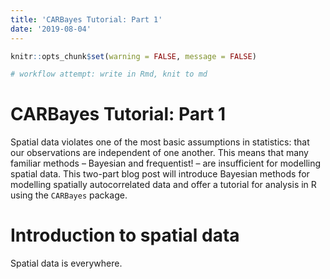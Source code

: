 ```yaml
---
title: 'CARBayes Tutorial: Part 1'
date: '2019-08-04'
---
```


```r
knitr::opts_chunk$set(warning = FALSE, message = FALSE)

# workflow attempt: write in Rmd, knit to md
```

# CARBayes Tutorial: Part 1


Spatial data violates one of the most basic assumptions in statistics: that our observations are independent of one another. This means that many familiar methods -- Bayesian and frequentist! -- are insufficient for modelling spatial data. This two-part blog post will introduce Bayesian methods for modelling spatially autocorrelated data and offer a tutorial for analysis in R using the `CARBayes` package. 

# Introduction to spatial data

Spatial data is everywhere. 
<!-- Spatial data is everywhere. It can describe geography, demographics, epidemiology, and more. In fact, a lot of data we don’t always think of as spatial, such as voting records, can also be understood as describing variation across space. Unfortunately, spatial data breaks one of the fundamental assumptions of statistics--that individual observations are independent from one another.  -->

<!-- We know that spatial data isn’t independent intuitively: the price of housing or risk of contracting a disease in one county, for example, is likely related to the county next door. This understanding of spatial data allows us to borrow strength from neighbors in our analysis. If we’re missing data for a county, we can make some inference about the data we’re missing based on the counties around it.  -->
<!-- To appropriately model spatial data, we need to take this *spatial autocorrelation* into account. Spatial autocorrelation is generally represented as a value between -1 and 1, where 1 represents clustering and -1 represents dispersion.  -->

<!-- ![](/portfolio/CARBayes-tutorial_files/spat_cor.png) -->


<!-- In this tutorial, we’ll use the hierarchical nature of spatial data to our advantage. Hierarchical data is data with some underlying structure. Common examples of hierarchical data are longitudinal data, were we have multiple observations on multiple subjects over time, or in our case, spatial data, where data inherits the spatial structure of geography.  -->



<!-- # Bayesian Methods -->

<!-- The methods we’ll use in this tutorial are drawn from Bayesian Statistics, which allow us to incorporate prior understanding of our data into our models. The idea of Bayesian methods is to reach a balance between our prior understandings and incoming information in the form of data. For more on Bayes, check out [this article!](https://www.analyticsvidhya.com/blog/2016/06/bayesian-statistics-beginners-simple-english/) [@nss_2019] -->

<!-- ![](/portfolio/CARBayes-tutorial_files/bayes_diagram.jpg) -->



<!-- Bayesian methods are particularly suited to modelling hierarchical data because we can account for the hierarchy using our priors. For example, a simple hierarchical model might say that the percent of a county who voted for Trump in the 2016 election is centered around a different mean value for each state (top layer of the model) and the mean value for each state is based on some other parameters, such as median income (priors).  -->

<!-- # Conditional autoregressive models -->

<!-- In this tutorial, we’ll fit conditional autoregressive (CAR) models. These are Bayesian models used to describe data in non-overlapping areal units, such as counties or states. CAR models are often used to model things like disease rates or ecological phenomena, but they can also be used to model housing prices, for example.  -->
<!-- 	If $Y_i$ is the response for area $i$ and $x_i$ is a set of covariates or characteristics in the $i$th area, the formal model statement is as follows: -->


<!-- $$E(Y_i |  Y_j, j\not= i) = x_i^T\beta + \sum^n_{j=1}c_{ij}(Y_j - x^T_j\beta) \\ -->
<!-- \\Var(Y_i |  Y_j, j\not= i) = \tau^2_i = \tau^2/w_{i.}$$ -->


<!-- where $w_{i.} = \sum^n_{j=1}w_{ij}$, $c_{ij}$ is nonzero only if $Y_j \in N_i$, and $N_i$ is the neighborhood of $Y_i$. $c_{ij}$ is typically $\lambda w_{ij}/w{i}$.  -->

<!-- In this tutorial, we’ll fit one of the most simple (and flexible) CAR models. This model is a Gaussian Markov random field (GMRF) model proposed by Besag (we’ll refer to it as the Besag model). If you’re familiar with time series models, the most basic GMRF is the AR(1) process. In simple terms, a Gaussian random field is a random function over space with Gaussian probability distributions. A Gaussian *Markov* random field means that we are only interested in locations one “step” away from our current location -- in this context of spatial data, this means that we’re interested in neighbors which directly share a boundary.  -->

<!-- The Besag model generally looks like a random effects model [@riebler2016intuitive]:  -->

<!-- $$log(\hat Y)=\mu+z_i^T\beta + b_i \\ -->
<!-- \mu = \text{global mean} \\ -->
<!-- z_i\beta_i = \text{vector of covariates & corresponding coefficient} \\ -->
<!-- b_i = \text{spatial random effect}$$ -->

<!-- When we define a prior distribution the default is often as follows:  -->

<!-- $$\mu \sim N(0, \frac{1}{100^2}) \\ -->
<!-- \beta \sim N(0, \frac{1}{100^2}) \\ -->
<!-- b_i \sim \text{some spatial dependency model}$$ -->

<!-- The Besag model considers $b_i$ to be normally distributed with the mean being a function of the neighboring values, the set $\delta i$ and the variance proportional to the number of neighbors, $n_{\delta i}$. In notation, it looks like this: -->

<!-- $$b_i|b_{-i}, \tau_b \sim N(\frac{1}{n_{\delta i}}\sum_{j \in \delta i}b_j, \frac{1}{n_{\delta i} \tau_b}) \\ -->
<!-- \tau_b = \text{precision parameter}\\ -->
<!-- b_{-i} = (b_1, ... b_{i-1}, b_{i+1},...,b_n)^T$$ -->

<!-- There are several natural progressions from the Besag model. For more accurate parameter estimates in the case of overdispersion (excessive variance) or unstructured errors (errors with no spatial autocorrelation), we can use the Besag-York-Mollíe model. Further, to account for spatial autocorrelation and overdispersion with two separate parameters, we can use the Leroux model. More information on each of these models can be found [here](https://arxiv.org/pdf/1601.01180.pdf?fbclid=IwAR3dKo4uDNweY-otyPAMKnBa99RLt7sPMtEi-Kd2UIx8gkcpas6OuZ84jqs).  -->






<!-- # Data and packages -->

<!-- We'll fit these models using the `CARbayes` package in R [@carbayes]. This package allows us to fit several univariate and multivariate CAR models and make inference in a Bayesian context using Markov chain Monte Carlo (MCMC) simulations. The package supports response variable from Gaussian, multinomial, Poison (or count), and zero-inflated Poisson distributions. Spatial autocorrelation is modeled using random effects in most cases, and each function in the package corresponds to a different prior or model type. Reacall we'll be using Besag priors, which assume a constant degree of spatial autocorrelation among the observations. The random effects are distributed normally around the mean of the neighbors and the variance is proportional to the size of the neighborhood. There is a lot of potential complexity built into the `CARbayes` package but for this tutorial, we’ll focus on simple application and interpretation! -->


<!-- You'll need the packages below to run this tutorial on your own.  -->

<!-- ```{r} -->
<!-- #install.packages("CARbayes") -->
<!-- #install.packages("sf") -->
<!-- #install.packages("tidycensus") -->
<!-- #install.packages("janitor") -->
<!-- #install.packages("tidyverse") -->
<!-- #install.packages("spData") -->
<!-- #install.packages("spdep") -->
<!-- library(spData) -->
<!-- library(CARBayes) -->
<!-- library(sf) -->
<!-- library(tidycensus) -->
<!-- library(janitor) -->
<!-- library(tidyverse) -->
<!-- library(spdep) -->
<!-- ``` -->

<!-- We will use a [shapefile of Columbus, OH neighborhoods](https://rdrr.io/cran/spData/man/columbus.html) from the `spData` package [@spdata]. In total there are 49 neighborhoods and 22 variables and the data is from 1980.  -->


<!-- ```{r results='hide'} -->
<!-- columbus <- columbus_sf <- st_read(system.file("shapes/columbus.shp", package="spData")[1]) -->
<!-- ``` -->

<!-- It includes a variety of characteristics about the homes and people in each neighborhood.  -->

<!-- | Variable | Description                                                       | -->
<!-- |----------|-------------------------------------------------------------------| -->
<!-- | NEIG     | neighborhood id value (1-49)                                      | -->
<!-- | HOVAL    | median housing value (in $1,000)                                         | -->
<!-- | INC      | household income (in $1,000)                                      | -->
<!-- | CRIME    | number of residential burglaries and vehicle thefts per thousand households | -->
<!-- | OPEN     | open space in neighborhood (mi^2)                                        | -->
<!-- | PLUMB    | percentage housing units without plumbing                         | -->
<!-- | DISCBD   | distance to the central business district (miles)                         | -->


<!-- We will model the relationship between crime `CRIME` and home value `HOVAL`. In order to see whether or not spatial models are a necessary complexity, we will do some exploratory data analysis. If we do not see clear spatial patterns, we can use Generalized Linear Models and do not need to account for the spatial autocorrelation.  -->

<!-- The first step in our exploration is to plot maps of our variables of interest. -->

<!-- ```{r} -->
<!-- map_theme <- theme_minimal() + theme(text = element_text(color = "#60717a"), panel.grid = element_line("transparent"), axis.text = element_blank())  -->
<!-- map_colors <- scale_fill_gradientn(colors = c("#FFBD71", "#FCA464", "#F87D7B", "#D04A73"), na.value = "#e1e5e8") -->

<!-- ggplot(columbus) + -->
<!--   geom_sf(aes(fill = HOVAL)) + -->
<!--   map_theme + -->
<!--   map_colors + -->
<!--   labs(title = "Median home values in Columbus, OH neighborhoods, 1980", fill = "Home value in 1,000s") -->

<!-- ggplot(columbus) + -->
<!--   geom_sf(aes(fill = CRIME)) + -->
<!--   map_theme + -->
<!--   map_colors + -->
<!--   labs(title = "Residential crime in Columbus, OH neighborhoods, 1980", fill = "Residential burglaries and vehicle \nthefts per thousand households") -->
<!-- ``` -->

<!-- In these maps we can see two different important characteristics. First, it looks like there is spatial clustering for each of the variables individually. We will quantify this with Moran's I. Second, we see an inverse relationship between these two variables. In context, this means that high home values and low residential crime rates are often found in the same neighborhood.  -->

<!-- Before fitting a model, we will test the degree of spatial correlation with Moran's I. A priori we can see that the pattern is likely clustering rather than dispersion, so we'll conduct a one-tailed hypothesis test to see if the clustering is greater than random.  -->



<!-- $$H_O: \text{no spatial clustering} \\ -->
<!-- H_A: \text{spatial clustering}$$ -->


<!-- ```{r} -->
<!-- col_sp <- as(columbus, "Spatial") -->
<!-- col_nb <- poly2nb(col_sp) # queen neighborhood -->
<!-- col_listw <- nb2listw(col_nb, style = "B") # listw version of the neighborhood -->
<!-- W <- nb2mat(col_nb, style = "B") # binary structure -->

<!-- moran.mc(col_sp$HOVAL, listw = col_listw, nsim = 999, alternative = "greater") # moran's I test HOVAL -->
<!-- ``` -->

<!-- For home value, our test statistic is 0.22134 (moderate positive correlation) and based on our Monte Carlo simulations of possible random patterns we have a p-value of 0.008. We reject the null hypothesis because there is substantial evidence of spatial clustering. Now we will repeat this process for crime. If both of these show evidence of clustering then we know we should use spatial models. -->

<!-- ```{r} -->
<!-- moran.mc(col_sp$CRIME, listw = col_listw, nsim = 999, alternative = "greater") # moran's I test CRIME -->
<!-- ``` -->

<!-- For crime, our test statistic is 0.51546 (strong clustering) and based on our Monte Carlo simulations we have a p-value of 0.001. We reject the null hypothesis because there is substantial evidence of spatial relationships. -->

<!-- ## Spatial models -->

<!-- In order to better quantify the relationship between these two variables accounting for their spatial structure we will use the models proposed by Besag and implemented in CARbayes. In order to run these models, we will use the weights matrix `W` defined above and model `HOVAL` by `CRIME` from the `columbus` data. In this model we assume a fixed spatial dependence parameter $\rho = 1$ which simplifies the Leroux model to a Besag model (both can be fit using the same function). -->
<!-- ```{r include = FALSE} -->

<!-- model.hoval <- CARBayes::S.CARleroux(HOVAL ~ CRIME, data = columbus, W = W, family = "gaussian", burnin = 20000, n.sample = 100000, thin = 10) -->

<!-- ``` -->



<!-- ```{r eval = FALSE} -->
<!-- model.hoval <- CARBayes::S.CARleroux(HOVAL ~ CRIME, data = columbus, W = W, family = "gaussian", burnin = 20000, n.sample = 100000, thin = 10, rho = 1) -->

<!-- ``` -->

<!-- ```{r} -->
<!-- model.hoval -->
<!-- ``` -->


<!-- In a Bayesian analysis we are simulating values from the posterior distribution of our parameters. If the middle 95% of distribution (the credible interval) does not cross zero then we can say it is a significant predictor. In this case we are looking at the `CRIME` parameter and we can see that the credible interval is below 0, meaning there is a significant negative or inverse relationship between crime and home value. The median value of the posterior distribution for `CRIME` is -0.715, meaning that for every crime recorded in that neighborhood the home value (in thousands) decreases by 0.715. Contextually, this makes sense. If we wanted to compare this model to others, we would use the DIC value, which is 97.4. We would select the model with the lower DIC, but this method is only applicable when the posterior distribution is approximately multivariate normal. -->

<!-- We can extract all of the simulated $\beta_\text{crime}$ coefficients and plot them to see the distribution. -->

<!-- ```{r} -->
<!-- cbus_sim <- data_frame(beta_crime = as.vector(model.hoval$samples$beta[,2])) -->

<!-- ggplot(cbus_sim, aes(x = beta_crime)) + -->
<!--   geom_density(fill = "#FFBD71", color ="#FFBD71") +  -->
<!--   geom_vline(xintercept = -0.8936, color = "#F87D7B", size = 1.5) + -->
<!--   geom_vline(xintercept = -0.3690, color = "#F87D7B", size = 1.5) +  -->
<!--   annotate("text", x = -0.65, y = 3.5, label = "Credible interval", color = "#F87D7B") +  -->
<!--   theme_minimal() + -->
<!--   theme(text = element_text(color = "#60717a")) + -->
<!--   labs(title = "Posterior distribution of the crime coefficient", x = "Beta", y = "Density") -->
<!-- ``` -->

<!-- This is a good visual representation of the credible interval; we can see that our coefficient will almost never be 0! -->

<!-- ## Evaluating the spatial pattern of residuals -->

<!-- We also want to test to make sure our residuals aren't clustered. If they are, that means we are missing an important confounding variable. We can check for this clustering with the same Moran's I test on our residual. -->

<!-- ```{r} -->
<!-- moran.mc(x = as.vector(model.hoval$residuals$response), listw = col_listw, nsim = 9999, alternative = "greater") -->
<!-- ``` -->

<!-- In this example we do see slight clustering in our residuals (I = 0.17), but that is likely because we only used one covariate to describe home patterns. In later iterations we would include more covariates in the model. We can also map the residuals to see where these clusters appear. -->

<!-- ```{r} -->
<!-- columbus %>% -->
<!--   mutate(resid = model.hoval$residuals$response) %>% -->
<!--   ggplot(aes(fill = resid)) + -->
<!--   geom_sf() +  -->
<!--   map_theme + -->
<!--   map_colors + -->
<!--   labs(title = "Residuals from the CAR model", subtitle = "home value ~ crime", fill = "Residual") -->
<!-- ``` -->

<!-- In order to choose our next covariate, we can start by thinking about what kinds of variables might explain this pattern in the residual. One idea might be to include distance to the Central Business District! -->

<!-- # Discussion -->

<!-- The model we’ve fit in this tutorial are a great place to start with Bayesian CAR models. The Besag model gives us fairly familiar results: coefficients which we can interpret just as we might in a more basic linear regression context. However, it gives more accurate predictions because it accounts for the underlying structure in the data. There are many layers of complexity we can add to make these models do more for us. Many of those improvements simply require adding new parameters or constraints to the Besag model! -->

<!-- One limitation of these CAR models is that they are parametric. This could be a strength or a limitation depending on the data we’re interested in! The methods are also computationally expensive -- when working with large amounts of data or covariates, a single model can take several minutes to run. This is less a weakness of the methodology and more a symptom of working with complex spatial data.  -->

<!-- As a package, `CARBayes` is incredibly versatile. There are several other models and corresponding functions in the package which we haven’t discussed, so if the models presented here don’t fit your needs, check out the [vignette](https://cran.r-project.org/web/packages/CARBayes/vignettes/CARBayes.pdf)! If you've got any other questions, feel free to reach out! -->


<!-- # References -->